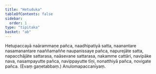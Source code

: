 ```yaml
---
title: "Hetuduka"
tableOfContents: false
sidebar:
  order: 1
type: "tipitaka"
basket: "ab"
---
```



<DynamicBreadcrumb />

<Division number="31">

<Paragraph number="1748">
Hetupaccayā naārammaṇe pañca, naadhipatiyā satta, naanantare nasamanantare naaññamaññe naupanissaye pañca, napurejāte satta, napacchājāte sattarasa, naāsevane sattarasa, nakamme cattāri, navipāke nava, nasampayutte pañca, navippayutte tīṇi, nonatthiyā pañca, novigate pañca. (Evaṃ gaṇetabbaṃ.)

</Paragraph>
</Division>

<Paragraph number="1749" type="center">
Anulomapaccanīyaṃ.
</Paragraph>